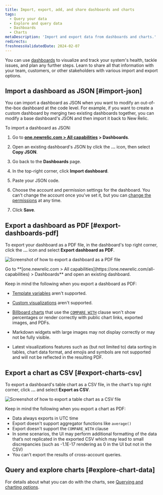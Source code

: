 ```yaml
---
title: Import, export, add, and share dashboards and charts
tags:
  - Query your data
  - Explore and query data
  - Dashboards
  - Charts
metaDescription: 'Import and export data from dashboards and charts.'
redirects:
freshnessValidatedDate: 2024-02-07
---
```


You can use [dashboards](/docs/query-your-data/explore-query-data/dashboards/introduction-dashboards/) to visualize and track your system's health, tackle issues, and plan any further steps. Learn to share all that information with your team, customers, or other stakeholders with various import and export options.

## Import a dashboard as JSON [#import-json]

You can import a dashboard as JSON when you want to modify an out-of-the-box dashboard at the code level. For example, if you want to create a custom dashboard by merging two existing dashboards together, you can modify a base dashboard's JSON and then import it back to New Relic.

To import a dashboard as JSON:

1. Go to <DNT>**[one.newrelic.com > All capabilities](https://one.newrelic.com/all-capabilities) > Dashboards**</DNT>.

2. Open an existing dashboard's JSON by click the <DNT>**...**</DNT> icon, then select <DNT>**Copy JSON**</DNT>.

3. Go back to the <DNT>**Dashboards**</DNT> page.

4. In the top-right corner, click <DNT>**Import dashboard**</DNT>.

5. Paste your JSON code.

6. Choose the account and permission settings for the dashboard. You can't change the account once you've set it, but you can [change the permissions](/docs/query-your-data/explore-query-data/dashboards/manage-your-dashboard/#dash-settings) at any time.

7. Click <DNT>**Save**</DNT>.

## Export a dashboard as PDF [#export-dashboards-pdf]

To export your dashboard as a PDF file, in the dashboard's top right corner, click the <DNT>**...**</DNT> icon and select <DNT>**Export dashboard as PDF**</DNT>.

<img
  title="Export dashboard as PDF"
  alt="Screenshot of how to export a dashboard as a PDF file"
  src="/images/dashboards_screenshot-full_export-pdf.webp"
/>

<figcaption>
  Go to <DNT>**[one.newrelic.com > All capabilities](https://one.newrelic.com/all-capabilities) > Dashboards**</DNT> and open an existing dashboard.
</figcaption>

Keep in mind the following when you export a dashboard as PDF:

* [Template variables](/docs/query-your-data/explore-query-data/dashboards/dashboard-template-variables/#requirements) aren't supported.

* [Custom visualizations](/docs/query-your-data/explore-query-data/dashboards/add-custom-visualizations-your-dashboards/) aren't supported.

* [Billboard charts](/docs/query-your-data/explore-query-data/use-charts/chart-types/#widget-billboard) that use the [`COMPARE WITH`](/docs/nrql/nrql-syntax-clauses-functions/#sel-compare) clause won't show percentages or render correctly with public chart links, exported images, and PDFs.

* Markdown widgets with large images may not display correctly or may not be fully visible.

* Latest visualizations features such as (but not limited to) data sorting in tables, chart data format, and emojis and symbols are not supported and will not be reflected in the resulting PDF.

## Export a chart as CSV [#export-charts-csv]

To export a dashboard's table chart as a CSV file, in the chart's top right corner, click <DNT>**...**</DNT> and select <DNT>**Export as CSV**</DNT>.

<img
  title="Export chart as CSV"
  alt="Screenshot of how to export a table chart as a CSV file"
  src="/images/dashboards_screenshot-crop_export-csv.webp"
/>

Keep in mind the following when you export a chart as PDF:

* Data always exports in UTC time
* Export doesn't support aggregator functions like `average()`
* Export doesn't support the `COMPARE_WITH` clause
* In some scenarios, the UI may perform additional formatting of the data that’s not replicated in the exported CSV which may lead to small discrepancies (such as -1.1E-17 rendering as 0 in the UI but not in the CSV)
* You can't export the results of cross-account queries.

## Query and explore charts [#explore-chart-data]

For details about what you can do with the charts, see [Querying and charting options](/docs/new-relic-solutions/new-relic-one/ui-data/basic-ui-features/#data-analysis).

